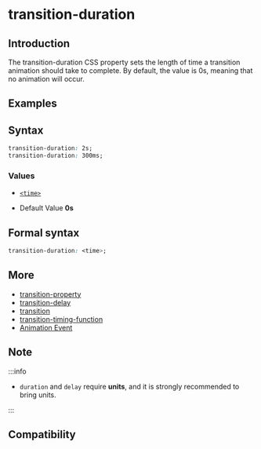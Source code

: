 
# transition-duration

## Introduction

The transition-duration CSS property sets the length of time a transition animation should take to complete. By default, the value is 0s, meaning that no animation will occur.

## Examples

<Go
  example="css-api"
  img="https://lf-lynx.tiktok-cdns.com/obj/lynx-artifacts-oss-sg/lynx-website/assets/doc/css/transition-duration.gif"
  defaultEntryFile="dist/transition-duration.lynx.bundle"
  defaultFile="src/transition-duration/App.tsx"
  entry="src/transition-duration"
/>

## Syntax

```css
transition-duration: 2s;
transition-duration: 300ms;
```

### Values

- [`<time>`](api/css/data-type/time.mdx)

- Default Value
  **0s**

## Formal syntax

```css
transition-duration: <time>;
```

## More

- [transition-property](./transition-property.mdx)
- [transition-delay](./transition-delay.mdx)
- [transition](./transition.mdx)
- [transition-timing-function](./transition-timing-function.mdx)
- [Animation Event](../../lynx-api/event/animation-event.mdx)

## Note

:::info

- `duration` and `delay` require **units**, and it is strongly recommended to bring units.

:::

## Compatibility


<LegacyCompatTable metadata="css/properties/transition-duration" />
